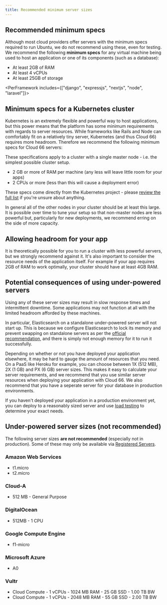```yaml
---
title: Recommended minimum server sizes
---
```


## Recommended minimum specs

Although most cloud providers offer servers with the minimum specs required to run Ubuntu, we do not recommend using these, even for testing. We recommend the following **minimum specs** for any virtual machine being used to host an application or one of its components (such as a database):

- At least 2GB of RAM
- At least 4 vCPUs
- At least 25GB of storage

<PerFramework includes={["django", "expressjs", "nextjs", "node", "laravel"]}>

## Minimum specs for a Kubernetes cluster

Kubernetes is an extremely flexible and powerful way to host applications, but this power means that the platform has some minimum requirements with regards to server resources. While frameworks like Rails and Node can comfortably fit on a relatively tiny server, Kubernetes (and thus Cloud 66) requires more headroom. Therefore we recommend the following minimum specs for Cloud 66 servers: 

These specifications apply to a cluster with a single master node - i.e. the simplest possible cluster setup. 

- 2 GB or more of RAM per machine (any less will leave little room for your apps)
- 2 CPUs or more (less than this will cause a deployment error)

These specs come directly from the Kubernetes project - please [review the full list](https://kubernetes.io/docs/setup/production-environment/tools/kubeadm/install-kubeadm#before-you-begin) if you're unsure about anything. 

In general all of the other nodes in your cluster should be at least this large. It is possible over time to tune your setup so that non-master nodes are less powerful but, particularly for new deployments, we recommend erring on the side of more capacity.

## Allowing headroom for your app

It is theoretically possible for you to run a cluster with less powerful servers, but we strongly recommend against it. It's also important to consider the resource needs of the application itself. For example if your app requires 2GB of RAM to work optimally, your cluster should have at least 4GB RAM.

</PerFramework>

## Potential consequences of using under-powered servers

Using any of these server sizes may result in slow response times and intermittent downtime. Some applications may not function at all with the limited headroom afforded by these machines.

In particular, Elasticsearch on a standalone under-powered server will not start up. This is because we configure Elasticsearch to lock its memory and prevent swapping on standalone servers as per the [official recommendation](https://www.elastic.co/guide/en/elasticsearch/guide/current/heap-sizing/), and there is simply not enough memory for it to run it successfully.

Depending on whether or not you have deployed your application elsewhere, it may be hard to gauge the amount of resources that you need. On a PaaS like Heroku for example, you can choose between 1X (512 MB), 2X (1 GB) and PX (6 GB) server sizes. This makes it easy to calculate your server requirements, and we recommend that you use similar server resources when deploying your application with Cloud 66. We also recommend that you have a seperate server for your database in production environments.

If you haven't deployed your application in a production environment yet, you can deploy to a reasonably sized server and use [load testing](/docs/servers/load-testing) to determine your exact needs.

## Under-powered server sizes (not recommended)

The following server sizes **are not recommended** (especially not in production). Some of these may only be available via [Registered Servers](/docs/servers/registered-servers).

### Amazon Web Services

- t1.micro
- t2.micro

### Cloud-A

- 512 MB - General Purpose

### DigitalOcean

- 512MB - 1 CPU

### Google Compute Engine

- f1-micro

### Microsoft Azure

- A0

### Vultr

- Cloud Compute - 1 vCPUs - 1024 MB RAM - 25 GB SSD - 1.00 TB BW
- Cloud Compute - 1 vCPUs - 2048 MB RAM - 55 GB SSD - 2.00 TB BW
